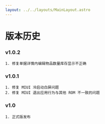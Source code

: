 ```yaml
---
layout: ../../layouts/MainLayout.astro
---
```


# 版本历史

### v1.0.2

    1. 修复单据详情内编辑物品数量库存显示不正确
    
### v1.0.1

    1. 修复 MIUI 冷启动白屏问题
    2. 修复 MIUI 退出应用行为与其他 ROM 不一致的问题

### v1.0

    1. 正式版发布

